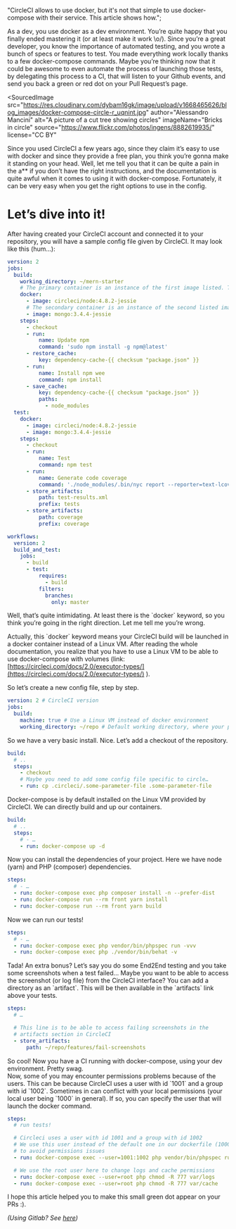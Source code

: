
  "CircleCI allows to use docker, but it's not that simple to use docker-compose with their service. This article shows how.";

<ArticleLayout title={title} description={description} publishedAt={publishedAt}>

As a dev, you use docker as a dev environment. You’re quite happy that you finally ended mastering it (or at least make it work \\o/). Since you’re a great developer, you know the importance of automated testing, and you wrote a bunch of specs or features to test. You made everything work locally thanks to a few docker-compose commands. Maybe you’re thinking now that it could be awesome to even automate the process of launching those tests, by delegating this process to a CI, that will listen to your Github events, and send you back a green or red dot on your Pull Request’s page.

<SourcedImage
  src="https://res.cloudinary.com/dybam16gk/image/upload/v1668465626/blog_images/docker-compose-circle-r_uqnint.jpg"
  author="Alessandro Mancini"
  alt="A picture of a cut tree showing circles"
  imageName="Bricks in circle"
  source="https://www.flickr.com/photos/ingens/8882619935/"
  license="CC BY"
></SourcedImage>

Since you used CircleCI a few years ago, since they claim it’s easy to use with docker and since they provide a free plan, you think you’re gonna make it standing on your head. Well, let me tell you that it can be quite a pain in the a\*\* if you don’t have the right instructions, and the documentation is quite awful when it comes to using it with docker-compose. Fortunately, it can be very easy when you get the right options to use in the config.

# Let’s dive into it!

After having created your CircleCI account and connected it to your repository, you will have a sample config file given by CircleCI. It may look like this (hum…):

```yaml
version: 2
jobs:
  build:
    working_directory: ~/mern-starter
    # The primary container is an instance of the first image listed. The job's commands run in this container.
    docker:
      - image: circleci/node:4.8.2-jessie
      # The secondary container is an instance of the second listed image which is run in a common network where ports exposed on the primary container are available on localhost.
      - image: mongo:3.4.4-jessie
    steps:
      - checkout
      - run:
          name: Update npm
          command: 'sudo npm install -g npm@latest'
      - restore_cache:
          key: dependency-cache-{{ checksum "package.json" }}
      - run:
          name: Install npm wee
          command: npm install
      - save_cache:
          key: dependency-cache-{{ checksum "package.json" }}
          paths:
            - node_modules
  test:
    docker:
      - image: circleci/node:4.8.2-jessie
      - image: mongo:3.4.4-jessie
    steps:
      - checkout
      - run:
          name: Test
          command: npm test
      - run:
          name: Generate code coverage
          command: './node_modules/.bin/nyc report --reporter=text-lcov'
      - store_artifacts:
          path: test-results.xml
          prefix: tests
      - store_artifacts:
          path: coverage
          prefix: coverage

workflows:
  version: 2
  build_and_test:
    jobs:
      - build
      - test:
          requires:
            - build
          filters:
            branches:
              only: master
```

Well, that’s quite intimidating. At least there is the \`docker\` keyword, so you think you’re going in the right direction. Let me tell me you’re wrong.

Actually, this \`docker\` keyword means your CircleCI build will be launched in a docker container instead of a Linux VM. After reading the whole documentation, you realize that you have to use a Linux VM to be able to use docker-compose with volumes (link: [https://circleci.com/docs/2.0/executor-types/](https://circleci.com/docs/2.0/executor-types/) ).

So let’s create a new config file, step by step.

```yaml
version: 2 # CircleCI version
jobs:
  build:
    machine: true # Use a Linux VM instead of docker environment
    working_directory: ~/repo # Default working directory, where your project will be cloned
```

So we have a very basic install. Nice. Let’s add a checkout of the repository.

```yaml
build:
  # ..
  steps:
    - checkout
    # Maybe you need to add some config file specific to circle…
    - run: cp .circleci/.some-parameter-file .some-parameter-file
```

Docker-compose is by default installed on the Linux VM provided by CircleCI. We can directly build and up our containers.

```yaml
build:
  # ..
  steps:
    # - …
    - run: docker-compose up -d
```

Now you can install the dependencies of your project. Here we have node (yarn) and PHP (composer) dependencies.

```yaml
steps:
  # - …
  - run: docker-compose exec php composer install -n --prefer-dist
  - run: docker-compose run --rm front yarn install
  - run: docker-compose run --rm front yarn build
```

Now we can run our tests!

```yaml
steps:
  # - …
  - run: docker-compose exec php vendor/bin/phpspec run -vvv
  - run: docker-compose exec php ./vendor/bin/behat -v
```

Tada! An extra bonus? Let’s say you do some End2End testing and you take some screenshots when a test failed… Maybe you want to be able to access the screenshot (or log file) from the CircleCI interface? You can add a directory as an \`artifact\`. This will be then available in the \`artifacts\` link above your tests.

```yaml
steps:
  # …

  # This line is to be able to access failing screenshots in the
  # artifacts section in CircleCI
  - store_artifacts:
      path: ~/repo/features/fail-screenshots
```

So cool! Now you have a CI running with docker-compose, using your dev environment. Pretty swag.  
Now, some of you may encounter permissions problems because of the users. This can be because CircleCI uses a user with id \`1001\` and a group with id \`1002\`. Sometimes in can conflict with your local permissions (your local user being \`1000\` in general). If so, you can specify the user that will launch the docker command.

```yaml
steps:
  # run tests!

  # Circleci uses a user with id 1001 and a group with id 1002
  # We use this user instead of the default one in our dockerfile (1000)
  # to avoid permissions issues
  - run: docker-compose exec --user=1001:1002 php vendor/bin/phpspec run -vvv

  # We use the root user here to change logs and cache permissions
  - run: docker-compose exec --user=root php chmod -R 777 var/logs
  - run: docker-compose exec --user=root php chmod -R 777 var/cache
```

I hope this article helped you to make this small green dot appear on your PRs :).

_(Using Gitlab? See_ [_here_](https://medium.com/@einenlum/a-free-ci-using-docker-compose-for-your-gitlab-repositories-f1289e059a77)_)_

</ArticleLayout>

